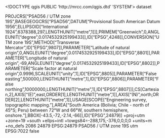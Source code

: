 <!DOCTYPE qgis PUBLIC 'http://mrcc.com/qgis.dtd' 'SYSTEM'>
<qgis version="3.40.5-Bratislava">
  <identifier></identifier>
  <parentidentifier></parentidentifier>
  <language></language>
  <type>dataset</type>
  <title></title>
  <abstract></abstract>
  <links/>
  <dates/>
  <fees></fees>
  <encoding></encoding>
  <crs>
    <spatialrefsys nativeFormat="Wkt">
      <wkt>PROJCRS["PSAD56 / UTM zone 19S",BASEGEOGCRS["PSAD56",DATUM["Provisional South American Datum 1956",ELLIPSOID["International 1924",6378388,297,LENGTHUNIT["metre",1]]],PRIMEM["Greenwich",0,ANGLEUNIT["degree",0.0174532925199433]],ID["EPSG",4248]],CONVERSION["UTM zone 19S",METHOD["Transverse Mercator",ID["EPSG",9807]],PARAMETER["Latitude of natural origin",0,ANGLEUNIT["degree",0.0174532925199433],ID["EPSG",8801]],PARAMETER["Longitude of natural origin",-69,ANGLEUNIT["degree",0.0174532925199433],ID["EPSG",8802]],PARAMETER["Scale factor at natural origin",0.9996,SCALEUNIT["unity",1],ID["EPSG",8805]],PARAMETER["False easting",500000,LENGTHUNIT["metre",1],ID["EPSG",8806]],PARAMETER["False northing",10000000,LENGTHUNIT["metre",1],ID["EPSG",8807]]],CS[Cartesian,2],AXIS["(E)",east,ORDER[1],LENGTHUNIT["metre",1]],AXIS["(N)",north,ORDER[2],LENGTHUNIT["metre",1]],USAGE[SCOPE["Engineering survey, topographic mapping."],AREA["South America (Bolivia; Chile - north of 45°S; Peru) between 72°W and 66°W, southern hemisphere, onshore."],BBOX[-43.5,-72,-2.14,-66]],ID["EPSG",24879]]</wkt>
      <proj4>+proj=utm +zone=19 +south +ellps=intl +towgs84=-288,175,-376,0,0,0,0 +units=m +no_defs</proj4>
      <srsid>2086</srsid>
      <srid>24879</srid>
      <authid>EPSG:24879</authid>
      <description>PSAD56 / UTM zone 19S</description>
      <projectionacronym>utm</projectionacronym>
      <ellipsoidacronym>EPSG:7022</ellipsoidacronym>
      <geographicflag>false</geographicflag>
    </spatialrefsys>
  </crs>
  <extent/>
</qgis>
